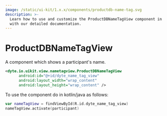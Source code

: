```yaml
---
image: /static/ui-kit/1.x.x/components/productdb-name-tag.svg
description: >-
  Learn how to use and customize the ProductDBNameTagView component in ProductDB's Android
  with our detailed documentation.
---
```


# ProductDBNameTagView

A component which shows a participant's name.

```xml
<dyte.io.uikit.view.nametagview.ProductDBNameTagView
      android:id="@+id/dyte_name_tag_view"
      android:layout_width="wrap_content"
      android:layout_height="wrap_content" />
```

To use the component do in kotlin/java as follows:

```kotlin
var nameTagView = findViewById(R.id.dyte_name_tag_view)
nameTagView.activate(participant)
```

<head>
  <title>Android ProductDBNameTagView</title>
</head>
